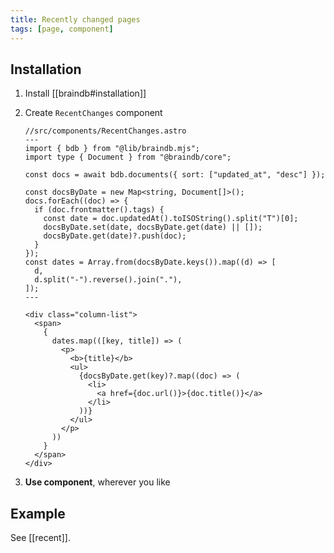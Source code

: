 ```yaml
---
title: Recently changed pages
tags: [page, component]
---
```


## Installation


<Steps>

1. Install [[braindb#installation]]
2. Create `RecentChanges` component

   ```astro
   //src/components/RecentChanges.astro
   ---
   import { bdb } from "@lib/braindb.mjs";
   import type { Document } from "@braindb/core";

   const docs = await bdb.documents({ sort: ["updated_at", "desc"] });

   const docsByDate = new Map<string, Document[]>();
   docs.forEach((doc) => {
     if (doc.frontmatter().tags) {
       const date = doc.updatedAt().toISOString().split("T")[0];
       docsByDate.set(date, docsByDate.get(date) || []);
       docsByDate.get(date)?.push(doc);
     }
   });
   const dates = Array.from(docsByDate.keys()).map((d) => [
     d,
     d.split("-").reverse().join("."),
   ]);
   ---

   <div class="column-list">
     <span>
       {
         dates.map(([key, title]) => (
           <p>
             <b>{title}</b>
             <ul>
               {docsByDate.get(key)?.map((doc) => (
                 <li>
                   <a href={doc.url()}>{doc.title()}</a>
                 </li>
               ))}
             </ul>
           </p>
         ))
       }
     </span>
   </div>
   ```

3. **Use component**, wherever you like

</Steps>

## Example

See [[recent]].
